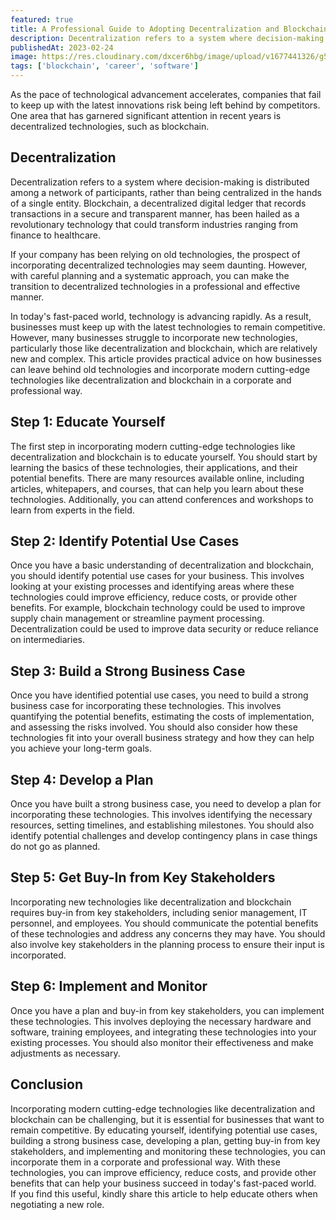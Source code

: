 ```yaml
---
featured: true
title: A Professional Guide to Adopting Decentralization and Blockchain
description: Decentralization refers to a system where decision-making is distributed among a network of participants, rather than being centralized in the hands of a single entity
publishedAt: 2023-02-24
image: https://res.cloudinary.com/dxcer6hbg/image/upload/v1677441326/g5hukubecos4vw1h5umv.jpg
tags: ['blockchain', 'career', 'software']
---
```


As the pace of technological advancement accelerates, companies that fail to keep up with the latest innovations risk being left behind by competitors. One area that has garnered significant attention in recent years is decentralized technologies, such as blockchain.
## Decentralization
Decentralization refers to a system where decision-making is distributed among a network of participants, rather than being centralized in the hands of a single entity. Blockchain, a decentralized digital ledger that records transactions in a secure and transparent manner, has been hailed as a revolutionary technology that could transform industries ranging from finance to healthcare.

If your company has been relying on old technologies, the prospect of incorporating decentralized technologies may seem daunting. However, with careful planning and a systematic approach, you can make the transition to decentralized technologies in a professional and effective manner.

In today's fast-paced world, technology is advancing rapidly. As a result, businesses must keep up with the latest technologies to remain competitive. However, many businesses struggle to incorporate new technologies, particularly those like decentralization and blockchain, which are relatively new and complex. This article provides practical advice on how businesses can leave behind old technologies and incorporate modern cutting-edge technologies like decentralization and blockchain in a corporate and professional way.

## Step 1: Educate Yourself
The first step in incorporating modern cutting-edge technologies like decentralization and blockchain is to educate yourself. You should start by learning the basics of these technologies, their applications, and their potential benefits. There are many resources available online, including articles, whitepapers, and courses, that can help you learn about these technologies. Additionally, you can attend conferences and workshops to learn from experts in the field.

## Step 2: Identify Potential Use Cases
Once you have a basic understanding of decentralization and blockchain, you should identify potential use cases for your business. This involves looking at your existing processes and identifying areas where these technologies could improve efficiency, reduce costs, or provide other benefits. For example, blockchain technology could be used to improve supply chain management or streamline payment processing. Decentralization could be used to improve data security or reduce reliance on intermediaries.

## Step 3: Build a Strong Business Case
Once you have identified potential use cases, you need to build a strong business case for incorporating these technologies. This involves quantifying the potential benefits, estimating the costs of implementation, and assessing the risks involved. You should also consider how these technologies fit into your overall business strategy and how they can help you achieve your long-term goals.

## Step 4: Develop a Plan
Once you have built a strong business case, you need to develop a plan for incorporating these technologies. This involves identifying the necessary resources, setting timelines, and establishing milestones. You should also identify potential challenges and develop contingency plans in case things do not go as planned.

## Step 5: Get Buy-In from Key Stakeholders
Incorporating new technologies like decentralization and blockchain requires buy-in from key stakeholders, including senior management, IT personnel, and employees. You should communicate the potential benefits of these technologies and address any concerns they may have. You should also involve key stakeholders in the planning process to ensure their input is incorporated.

## Step 6: Implement and Monitor
Once you have a plan and buy-in from key stakeholders, you can implement these technologies. This involves deploying the necessary hardware and software, training employees, and integrating these technologies into your existing processes. You should also monitor their effectiveness and make adjustments as necessary.

## Conclusion
Incorporating modern cutting-edge technologies like decentralization and blockchain can be challenging, but it is essential for businesses that want to remain competitive. By educating yourself, identifying potential use cases, building a strong business case, developing a plan, getting buy-in from key stakeholders, and implementing and monitoring these technologies, you can incorporate them in a corporate and professional way. With these technologies, you can improve efficiency, reduce costs, and provide other benefits that can help your business succeed in today's fast-paced world.
<br />
If you find this useful, kindly share this article to help educate others when negotiating a new role.
